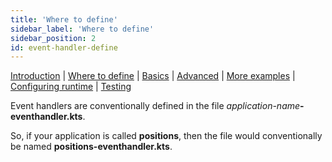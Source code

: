```yaml
---
title: 'Where to define'
sidebar_label: 'Where to define'
sidebar_position: 2
id: event-handler-define
---
```


[Introduction](/creating-applications/defining-your-application/business-logic/event-handlers/)  | [Where to define](/creating-applications/defining-your-application/business-logic/event-handlers/event-handler-define/) | [Basics](/creating-applications/defining-your-application/business-logic/event-handlers/eh-technical-details/) |  [Advanced](/creating-applications/defining-your-application/business-logic/event-handlers/eh-advanced-technical-details/) | [More examples](/creating-applications/defining-your-application/business-logic/event-handlers/eh-more-examples/) | [Configuring runtime](/creating-applications/defining-your-application/business-logic/event-handlers/eh-configuring-runtime/) | [Testing](/creating-applications/defining-your-application/business-logic/event-handlers/eh-testing/)




Event handlers are conventionally defined in the file _application-name_**-eventhandler.kts**. 

So, if your application is called **positions**, then the file would conventionally be named **positions-eventhandler.kts**.


